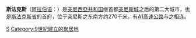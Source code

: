 {{NoteTA
|1=突尼西亞=>zh-cn:突尼斯; 突尼西亞=>zh-sg:突尼斯; <!-- 为了所有读者，正文中关于国家一律使用突尼西亞 -->
}}
{{Infobox City
|chinese_name=斯法克斯
|official_name            ={{lang|ar|صفاقس|}}
|image_skyline          = Sfax Rue Hédi Chaker.JPG
|image_caption          =斯法克斯的一条街道
|subdivision_type       =国家
|subdivision_name       = [[突尼西亞|突尼斯]]
|subdivision_type1      =省
|subdivision_name1      = [[斯法克斯省|斯法克斯省]]
|leader_title           = 市长
|leader_name            = [[穆罕默德·哈吉·塔伊布|穆罕默德·哈吉·塔伊布]]
|area_total             = 
|population_as_of       = <span style="font-size:smaller;">2004年</span>
|population_total       = 265,131
|latd=34|latm=45|latNS=N
|longd=10|longm=43|longEW=E 
}}
'''斯法克斯'''（[[阿拉伯语|阿拉伯语]]：'''{{rtl-lang|ar|صفاقس}}'''）是[[突尼西亞共和国|突尼西亞共和国]]继首都[[突尼斯城|突尼斯城]]之后的第二大城市，也是[[斯法克斯省|斯法克斯省]]的首府，位于突尼斯之东南方约270千米，有[[A1高速公路_(突尼西亚)|A1高速公路]]与之相连。
{{africa-geo-stub}}
{{coord|34|44|N|10|46|E|region:TN_type:city|display=title}}

[[Category:突尼斯城市|S]]
[[Category:9世紀建立的聚居地|Category:9世紀建立的聚居地]]